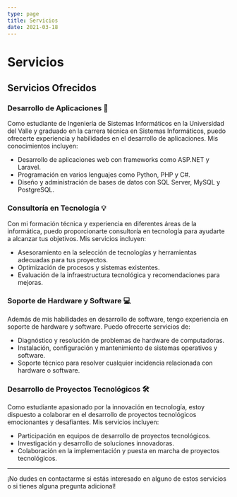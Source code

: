 ```yaml
---
type: page
title: Servicios
date: 2021-03-18
---
```


# Servicios

## Servicios Ofrecidos

### Desarrollo de Aplicaciones 🚀
Como estudiante de Ingeniería de Sistemas Informáticos en la Universidad del Valle y graduado en la carrera técnica en Sistemas Informáticos, puedo ofrecerte experiencia y habilidades en el desarrollo de aplicaciones. Mis conocimientos incluyen:

- Desarrollo de aplicaciones web con frameworks como ASP.NET y Laravel.
- Programación en varios lenguajes como Python, PHP y C#.
- Diseño y administración de bases de datos con SQL Server, MySQL y PostgreSQL.

### Consultoría en Tecnología 💡
Con mi formación técnica y experiencia en diferentes áreas de la informática, puedo proporcionarte consultoría en tecnología para ayudarte a alcanzar tus objetivos. Mis servicios incluyen:

- Asesoramiento en la selección de tecnologías y herramientas adecuadas para tus proyectos.
- Optimización de procesos y sistemas existentes.
- Evaluación de la infraestructura tecnológica y recomendaciones para mejoras.

### Soporte de Hardware y Software 💻
Además de mis habilidades en desarrollo de software, tengo experiencia en soporte de hardware y software. Puedo ofrecerte servicios de:

- Diagnóstico y resolución de problemas de hardware de computadoras.
- Instalación, configuración y mantenimiento de sistemas operativos y software.
- Soporte técnico para resolver cualquier incidencia relacionada con hardware o software.

### Desarrollo de Proyectos Tecnológicos 🛠️
Como estudiante apasionado por la innovación en tecnología, estoy dispuesto a colaborar en el desarrollo de proyectos tecnológicos emocionantes y desafiantes. Mis servicios incluyen:

- Participación en equipos de desarrollo de proyectos tecnológicos.
- Investigación y desarrollo de soluciones innovadoras.
- Colaboración en la implementación y puesta en marcha de proyectos tecnológicos.

---

¡No dudes en contactarme si estás interesado en alguno de estos servicios o si tienes alguna pregunta adicional!
